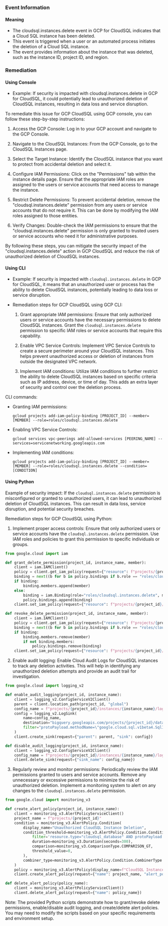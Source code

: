 
### Event Information

#### Meaning

- The cloudsql.instances.delete event in GCP for CloudSQL indicates that a Cloud SQL instance has been deleted.
- This event is triggered when a user or an automated process initiates the deletion of a Cloud SQL instance.
- The event provides information about the instance that was deleted, such as the instance ID, project ID, and region.



### Remediation

#### Using Console

- Example: If security is impacted with cloudsql.instances.delete in GCP for CloudSQL, it could potentially lead to unauthorized deletion of CloudSQL instances, resulting in data loss and service disruption.

To remediate this issue for GCP CloudSQL using GCP console, you can follow these step-by-step instructions:

1. Access the GCP Console: Log in to your GCP account and navigate to the GCP Console.

2. Navigate to the CloudSQL Instances: From the GCP Console, go to the CloudSQL Instances page.

3. Select the Target Instance: Identify the CloudSQL instance that you want to protect from accidental deletion and select it.

4. Configure IAM Permissions: Click on the "Permissions" tab within the instance details page. Ensure that the appropriate IAM roles are assigned to the users or service accounts that need access to manage the instance.

5. Restrict Delete Permissions: To prevent accidental deletion, remove the "cloudsql.instances.delete" permission from any users or service accounts that do not require it. This can be done by modifying the IAM roles assigned to those entities.

6. Verify Changes: Double-check the IAM permissions to ensure that the "cloudsql.instances.delete" permission is only granted to trusted users or service accounts who need it for administrative purposes.

By following these steps, you can mitigate the security impact of the "cloudsql.instances.delete" action in GCP CloudSQL and reduce the risk of unauthorized deletion of CloudSQL instances.

#### Using CLI

- Example: If security is impacted with `cloudsql.instances.delete` in GCP for CloudSQL, it means that an unauthorized user or process has the ability to delete CloudSQL instances, potentially leading to data loss or service disruption.

- Remediation steps for GCP CloudSQL using GCP CLI:
  1. Grant appropriate IAM permissions: Ensure that only authorized users or service accounts have the necessary permissions to delete CloudSQL instances. Grant the `cloudsql.instances.delete` permission to specific IAM roles or service accounts that require this capability.
  
  2. Enable VPC Service Controls: Implement VPC Service Controls to create a secure perimeter around your CloudSQL instances. This helps prevent unauthorized access or deletion of instances from outside the designated VPC network.
  
  3. Implement IAM conditions: Utilize IAM conditions to further restrict the ability to delete CloudSQL instances based on specific criteria such as IP address, device, or time of day. This adds an extra layer of security and control over the deletion process.

CLI commands:
- Granting IAM permissions:
  ```
  gcloud projects add-iam-policy-binding [PROJECT_ID] --member=[MEMBER] --role=roles/cloudsql.instances.delete
  ```

- Enabling VPC Service Controls:
  ```
  gcloud services vpc-peerings add-allowed-services [PEERING_NAME] --services=servicenetworking.googleapis.com
  ```

- Implementing IAM conditions:
  ```
  gcloud projects add-iam-policy-binding [PROJECT_ID] --member=[MEMBER] --role=roles/cloudsql.instances.delete --condition=[CONDITION]
  ```

#### Using Python

Example of security impact: If the `cloudsql.instances.delete` permission is misconfigured or granted to unauthorized users, it can lead to unauthorized deletion of CloudSQL instances. This can result in data loss, service disruption, and potential security breaches.

Remediation steps for GCP CloudSQL using Python:
1. Implement proper access controls: Ensure that only authorized users or service accounts have the `cloudsql.instances.delete` permission. Use IAM roles and policies to grant this permission to specific individuals or groups.
```python
from google.cloud import iam

def grant_delete_permission(project_id, instance_name, member):
    client = iam.IAMClient()
    policy = client.get_iam_policy(request={"resource": f"projects/{project_id}/instances/{instance_name}"})
    binding = next((b for b in policy.bindings if b.role == "roles/cloudsql.instances.delete"), None)
    if binding:
        binding.members.append(member)
    else:
        binding = iam.Binding(role="roles/cloudsql.instances.delete", members=[member])
        policy.bindings.append(binding)
    client.set_iam_policy(request={"resource": f"projects/{project_id}/instances/{instance_name}", "policy": policy})

def revoke_delete_permission(project_id, instance_name, member):
    client = iam.IAMClient()
    policy = client.get_iam_policy(request={"resource": f"projects/{project_id}/instances/{instance_name}"})
    binding = next((b for b in policy.bindings if b.role == "roles/cloudsql.instances.delete"), None)
    if binding:
        binding.members.remove(member)
        if not binding.members:
            policy.bindings.remove(binding)
    client.set_iam_policy(request={"resource": f"projects/{project_id}/instances/{instance_name}", "policy": policy})
```
2. Enable audit logging: Enable Cloud Audit Logs for CloudSQL instances to track any deletion activities. This will help in identifying any unauthorized deletion attempts and provide an audit trail for investigation.
```python
from google.cloud import logging_v2

def enable_audit_logging(project_id, instance_name):
    client = logging_v2.ConfigServiceV2Client()
    parent = client.location_path(project_id, "global")
    config_name = f"projects/{project_id}/instances/{instance_name}/logs/cloudaudit.googleapis.com%2Factivity"
    config = logging_v2.LogSink(
        name=config_name,
        destination="bigquery.googleapis.com/projects/{project_id}/datasets/{dataset_id}/tables/{table_id}",
        filter="protoPayload.methodName=\"google.cloud.sql.v1beta4.SqlInstancesService.Delete\"",
    )
    client.create_sink(request={"parent": parent, "sink": config})

def disable_audit_logging(project_id, instance_name):
    client = logging_v2.ConfigServiceV2Client()
    config_name = f"projects/{project_id}/instances/{instance_name}/logs/cloudaudit.googleapis.com%2Factivity"
    client.delete_sink(request={"sink_name": config_name})
```
3. Regularly review and monitor permissions: Periodically review the IAM permissions granted to users and service accounts. Remove any unnecessary or excessive permissions to minimize the risk of unauthorized deletion. Implement a monitoring system to alert on any changes to the `cloudsql.instances.delete` permission.
```python
from google.cloud import monitoring_v3

def create_alert_policy(project_id, instance_name):
    client = monitoring_v3.AlertPolicyServiceClient()
    project_name = f"projects/{project_id}"
    condition = monitoring_v3.AlertPolicy.Condition(
        display_name="Unauthorized CloudSQL Instance Deletion",
        condition_threshold=monitoring_v3.AlertPolicy.Condition.ConditionThreshold(
            filter='resource.type="cloudsql_database" AND protoPayload.methodName="google.cloud.sql.v1beta4.SqlInstancesService.Delete"',
            duration=monitoring_v3.Duration(seconds=300),
            comparison=monitoring_v3.ComparisonType.COMPARISON_GT,
            threshold_value=0,
        ),
        combiner_type=monitoring_v3.AlertPolicy.Condition.CombinerType.AND,
    )
    policy = monitoring_v3.AlertPolicy(display_name=f"CloudSQL Instance Deletion - {instance_name}", conditions=[condition])
    client.create_alert_policy(request={"name": project_name, "alert_policy": policy})

def delete_alert_policy(policy_name):
    client = monitoring_v3.AlertPolicyServiceClient()
    client.delete_alert_policy(request={"name": policy_name})
```
Note: The provided Python scripts demonstrate how to grant/revoke delete permissions, enable/disable audit logging, and create/delete alert policies. You may need to modify the scripts based on your specific requirements and environment setup.

